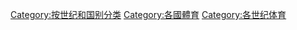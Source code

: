 
[[Category:按世纪和国别分类|Category:按世纪和国别分类]]
[[Category:各國體育|Category:各國體育]]
[[Category:各世纪体育|Category:各世纪体育]]